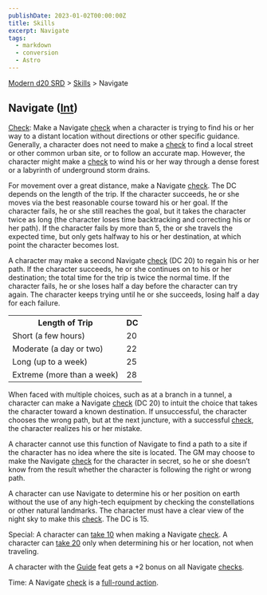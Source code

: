 ```yaml
---
publishDate: 2023-01-02T00:00:00Z
title: Skills
excerpt: Navigate
tags:
  - markdown
  - conversion
  - Astro
---
```


[Modern d20 SRD](/#modernD20) > [Skills](modern-d20-srd-skills-index) > Navigate

## Navigate ([Int](modern-d20-srd-basics-ability-scores))

[Check](modern-d20-srd-skills-skill-basics-php#skill-check-index): Make a
Navigate [check](modern-d20-srd-skills-skill-basics-php#skill-check-index)
when a character is trying to find his or her way to a distant location
without directions or other specific guidance. Generally, a character does not
need to make a [check](modern-d20-srd-skills-skill-basics-php#skill-check-index) to find a local street or other common urban site, or to follow an
accurate map. However, the character might make a [check](modern-d20-srd-skills-skill-basics-php#skill-check-index) to wind his or her way through a
dense forest or a labyrinth of underground storm drains.

For movement over a great distance, make a Navigate [check](modern-d20-srd-skills-skill-basics-php#skill-check-index). The DC depends on the length of
the trip. If the character succeeds, he or she moves via the best reasonable
course toward his or her goal. If the character fails, he or she still reaches
the goal, but it takes the character twice as long (the character loses time
backtracking and correcting his or her path). If the character fails by more
than 5, the or she travels the expected time, but only gets halfway to his or
her destination, at which point the character becomes lost.

A character may make a second Navigate [check](modern-d20-srd-skills-skill-basics-php#skill-check-index) (DC 20) to regain his or her path. If the
character succeeds, he or she continues on to his or her destination; the
total time for the trip is twice the normal time. If the character fails, he
or she loses half a day before the character can try again. The character
keeps trying until he or she succeeds, losing half a day for each failure.


<table> <tr><th>Length of Trip</th><th> DC</th></tr> <tr><td> Short (a few hours)</td><td> 20 </td></tr> <tr class="shaded"><td> Moderate (a day or two)</td><td> 22 </td></tr> <tr><td> Long (up to a week)</td><td> 25 </td></tr> <tr class="shaded"><td> Extreme (more than a week)</td><td> 28 </td></tr></table>


When faced with multiple choices, such as at a branch in a tunnel, a character
can make a Navigate [check](modern-d20-srd-skills-skill-basics-php#skill-check-index) (DC 20) to intuit the choice that takes the character toward a
known destination. If unsuccessful, the character chooses the wrong path, but
at the next juncture, with a successful [check](modern-d20-srd-skills-skill-basics-php#skill-check-index), the character realizes his or her mistake.

A character cannot use this function of Navigate to find a path to a site if
the character has no idea where the site is located. The GM may choose to make
the Navigate [check](modern-d20-srd-skills-skill-basics-php#skill-check-index)
for the character in secret, so he or she doesn’t know from the result whether
the character is following the right or wrong path.

A character can use Navigate to determine his or her position on earth without
the use of any high-tech equipment by checking the constellations or other
natural landmarks. The character must have a clear view of the night sky to
make this [check](modern-d20-srd-skills-skill-basics-php#skill-check-index).
The DC is 15.

Special: A character can [take 10](modern-d20-srd-skills-skill-basics-php#take10-index) when making a Navigate [check](modern-d20-srd-skills-skill-basics-php#skill-check-index). A character can [take 20](modern-d20-srd-skills-skill-basics-php#take20-index) only when determining his or her
location, not when traveling.

A character with the [Guide](modern-d20-srd-feats-guide) feat gets a +2 bonus
on all Navigate [checks](modern-d20-srd-skills-skill-basics-php#skill-check-index).

Time: A Navigate [check](modern-d20-srd-skills-skill-basics-php#skill-check-index) is a [full-round action](modern-d20-srd-combat-full-round-actions).

